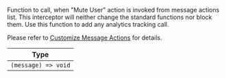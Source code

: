 Function to call, when "Mute User" action is invoked from message actions list.
This interceptor will neither change the standard functions nor block them. Use this function to add any analytics tracking call.

Please refer to [Customize Message Actions](../guides/customize-message-actions) for details.

| Type |
| - |
| `(message) => void` |
